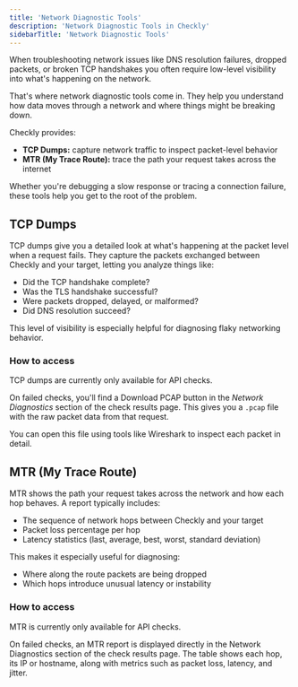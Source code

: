 ```yaml
---
title: 'Network Diagnostic Tools'
description: 'Network Diagnostic Tools in Checkly'
sidebarTitle: 'Network Diagnostic Tools'
---
```


When troubleshooting network issues like DNS resolution failures, dropped packets, or broken TCP handshakes you often require low-level visibility into what's happening on the network.

That's where network diagnostic tools come in. They help you understand how data moves through a network and where things might be breaking down.

Checkly provides:

- **TCP Dumps:** capture network traffic to inspect packet-level behavior
- **MTR (My Trace Route):** trace the path your request takes across the internet
<!-- - **Ping (ICMP):** test basic reachability and measure latency to a target host -->

Whether you're debugging a slow response or tracing a connection failure, these tools help you get to the root of the problem.

## TCP Dumps

TCP dumps give you a detailed look at what's happening at the packet level when a request fails. They capture the packets exchanged between Checkly and your target, letting you analyze things like:

- Did the TCP handshake complete?
- Was the TLS handshake successful?
- Were packets dropped, delayed, or malformed?
- Did DNS resolution succeed?

This level of visibility is especially helpful for diagnosing flaky networking behavior.

### How to access

<Note>
TCP dumps are currently only available for API checks.
</Note>

On failed checks, you'll find a Download PCAP button in the *Network Diagnostics* section of the check results page. This gives you a `.pcap` file with the raw packet data from that request.

You can open this file using tools like Wireshark to inspect each packet in detail.

## MTR (My Trace Route)

MTR shows the path your request takes across the network and how each hop behaves. A report typically includes:

- The sequence of network hops between Checkly and your target
- Packet loss percentage per hop
- Latency statistics (last, average, best, worst, standard deviation)

This makes it especially useful for diagnosing:

- Where along the route packets are being dropped
- Which hops introduce unusual latency or instability

### How to access

<Note>
MTR is currently only available for API checks.
</Note>

On failed checks, an MTR report is displayed directly in the Network Diagnostics section of the check results page. The table shows each hop, its IP or hostname, along with metrics such as packet loss, latency, and jitter.

<!-- ### Ping (ICMP)

[coming in Q4 2025] -->

